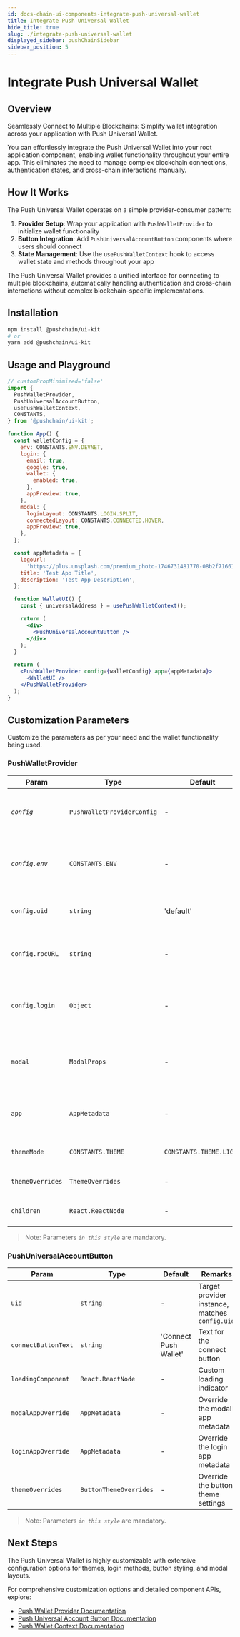 ```yaml
---
id: docs-chain-ui-components-integrate-push-universal-wallet
title: Integrate Push Universal Wallet
hide_title: true
slug: ./integrate-push-universal-wallet
displayed_sidebar: pushChainSidebar
sidebar_position: 5
---
```



# Integrate Push Universal Wallet

## Overview

Seamlessly Connect to Multiple Blockchains: Simplify wallet integration across your application with Push Universal Wallet.

You can effortlessly integrate the Push Universal Wallet into your root application component, enabling wallet functionality throughout your entire app. This eliminates the need to manage complex blockchain connections, authentication states, and cross-chain interactions manually.

## How It Works

The Push Universal Wallet operates on a simple provider-consumer pattern:

1. **Provider Setup**: Wrap your application with `PushWalletProvider` to initialize wallet functionality
2. **Button Integration**: Add `PushUniversalAccountButton` components where users should connect
3. **State Management**: Use the `usePushWalletContext` hook to access wallet state and methods throughout your app

The Push Universal Wallet provides a unified interface for connecting to multiple blockchains, automatically handling authentication and cross-chain interactions without complex blockchain-specific implementations.

## Installation

```bash
npm install @pushchain/ui-kit
# or
yarn add @pushchain/ui-kit
```

## Usage and Playground

```jsx live
// customPropMinimized='false'
import {
  PushWalletProvider,
  PushUniversalAccountButton,
  usePushWalletContext,
  CONSTANTS,
} from '@pushchain/ui-kit';

function App() {
  const walletConfig = {
    env: CONSTANTS.ENV.DEVNET,
    login: {
      email: true,
      google: true,
      wallet: {
        enabled: true,
      },
      appPreview: true,
    },
    modal: {
      loginLayout: CONSTANTS.LOGIN.SPLIT,
      connectedLayout: CONSTANTS.CONNECTED.HOVER,
      appPreview: true,
    },
  };

  const appMetadata = {
    logoUrl:
      'https://plus.unsplash.com/premium_photo-1746731481770-08b2f71661d0?q=80&w=2671&auto=format&fit=crop&ixlib=rb-4.1.0&ixid=M3wxMjA3fDB8MHxwaG90by1wYWdlfHx8fGVufDB8fHx8fA%3D%3D',
    title: 'Test App Title',
    description: 'Test App Description',
  };

  function WalletUI() {
    const { universalAddress } = usePushWalletContext();

    return (
      <div>
        <PushUniversalAccountButton />
      </div>
    );
  }

  return (
    <PushWalletProvider config={walletConfig} app={appMetadata}>
      <WalletUI />
    </PushWalletProvider>
  );
}
```

## Customization Parameters

Customize the parameters as per your need and the wallet functionality being used.

### PushWalletProvider

| Param            | Type                       | Default                 | Remarks                                                  |
| ---------------- | -------------------------- | ----------------------- | -------------------------------------------------------- |
| _`config`_       | `PushWalletProviderConfig` | -                       | Core configuration object for wallet connections         |
| _`config.env`_   | `CONSTANTS.ENV`            | -                       | Chain environment - 'TESTNET', 'MAINNET', or 'LOCAL'     |
| `config.uid`     | `string`                   | 'default'               | Unique identifier for this provider instance             |
| `config.rpcURL`  | `string`                   | -                       | Custom JSON-RPC endpoint for supported chains            |
| `config.login`   | `Object`                   | -                       | Login method configuration (email, google, wallet)       |
| `modal`          | `ModalProps`               | -                       | Global defaults for login and connected modal instances  |
| `app`            | `AppMetadata`              | -                       | Application branding metadata (logo, title, description) |
| `themeMode`      | `CONSTANTS.THEME`          | `CONSTANTS.THEME.LIGHT` | Theme mode - 'LIGHT' or 'DARK'                           |
| `themeOverrides` | `ThemeOverrides`           | -                       | Override the theme settings                              |
| `children`       | `React.ReactNode`          | -                       | Your application components                              |

> Note: Parameters _`in this style`_ are mandatory.

### PushUniversalAccountButton

| Param               | Type                   | Default               | Remarks                                        |
| ------------------- | ---------------------- | --------------------- | ---------------------------------------------- |
| `uid`               | `string`               | -                     | Target provider instance, matches `config.uid` |
| `connectButtonText` | `string`               | 'Connect Push Wallet' | Text for the connect button                    |
| `loadingComponent`  | `React.ReactNode`      | -                     | Custom loading indicator                       |
| `modalAppOverride`  | `AppMetadata`          | -                     | Override the modal app metadata                |
| `loginAppOverride`  | `AppMetadata`          | -                     | Override the login app metadata                |
| `themeOverrides`    | `ButtonThemeOverrides` | -                     | Override the button theme settings             |

> Note: Parameters _`in this style`_ are mandatory.

## Next Steps

The Push Universal Wallet is highly customizable with extensive configuration options for themes, login methods, button styling, and modal layouts.

For comprehensive customization options and detailed component APIs, explore:

- [Push Wallet Provider Documentation](/docs/chain/ui-components/Advanced/push-wallet-provider/)
- [Push Universal Account Button Documentation](/docs/chain/ui-components/Advanced/push-universal-account-button/)
- [Push Wallet Context Documentation](docs/chain/ui-components/Advanced/use-push-wallet-context/)
